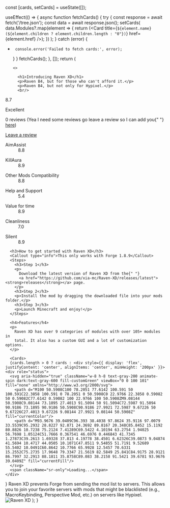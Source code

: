 
   const [cards, setCards] = useState([]);

useEffect(() => {
async function fetchCards() {
try {
const response = await fetch('/tree.json');
const data = await response.json();
setCards(
data.Modules?.map(element => {
return (<Card title={`${element.name} (${element.children ? element.children.length : "0"})`} href={element.href} />);
})
);
} catch (error) {

-      console.error('Failed to fetch cards:', error);

  }
  }
  fetchCards();
  }, []);
  return (

      <>

  <Analytics />
  <title>Best Free Raven Client</title>

        <h1>Introducing Raven XD</h1>
        <p>Raven B4, but for those who can't afford it.</p>
        <p>Raven B4, but not only for Hypixel.</p>
        <br/>

<div className="flex items-center mb-5">
  <p className="text-customGreen text-sm font-semibold inline-flex items-center p-1.5 rounded dark:text-customGreen">
    8.7
  </p>
  <p className="ms-2 font-medium text-gray-900 dark:text-white">Excellent</p>
  <span className="w-1 h-1 mx-2 bg-gray-900 rounded-full dark:bg-gray-500"></span>
  <p className="text-sm font-medium text-gray-500 dark:text-gray-400">
    0 reviews (Yea I need some reviews go leave a review so I can add you{" "}
    <a href="Beginners/Reviews">here</a>)
  </p>
  <a
    href="https://discord.gg/G4AH3kSYdR"
    className="ms-auto text-sm font-medium text-customGreen hover:underline dark:text-customGreen"
  >
    Leave a review
  </a>
</div>
<div className="gap-8 sm:grid sm:grid-cols-2">
  <div>
    <dl>
      <dt className="text-sm font-medium text-gray-500 dark:text-gray-400">
        AimAssist
      </dt>
      <dd className="flex items-center mb-3">
        <div className="w-full bg-gray-200 rounded h-2.5 dark:bg-gray-700 me-2">
          <div
            className="bg-customGreen h-2.5 rounded dark:bg-customGreen"
            style={{ width: "88%" }}
          ></div>
        </div>
        <span className="text-sm font-medium text-gray-500 dark:text-gray-400">
          8.8
        </span>
      </dd>
    </dl>
    <dl>
      <dt className="text-sm font-medium text-gray-500 dark:text-gray-400">
        KillAura
      </dt>
      <dd className="flex items-center mb-3">
        <div className="w-full bg-gray-200 rounded h-2.5 dark:bg-gray-700 me-2">
          <div
            className="bg-customGreen h-2.5 rounded dark:bg-customGreen"
            style={{ width: "89%" }}
          ></div>
        </div>
        <span className="text-sm font-medium text-gray-500 dark:text-gray-400">
          8.9
        </span>
      </dd>
    </dl>
    <dl>
      <dt className="text-sm font-medium text-gray-500 dark:text-gray-400">
        Other Mods Compatibility
      </dt>
      <dd className="flex items-center mb-3">
        <div className="w-full bg-gray-200 rounded h-2.5 dark:bg-gray-700 me-2">
          <div
            className="bg-customGreen h-2.5 rounded dark:bg-customGreen"
            style={{ width: "88%" }}
          ></div>
        </div>
        <span className="text-sm font-medium text-gray-500 dark:text-gray-400">
          8.8
        </span>
      </dd>
    </dl>
    <dl>
      <dt className="text-sm font-medium text-gray-500 dark:text-gray-400">
        Help and Support
      </dt>
      <dd className="flex items-center">
        <div className="w-full bg-gray-200 rounded h-2.5 dark:bg-gray-700 me-2">
          <div
            className="bg-customGreen h-2.5 rounded dark:bg-customGreen"
            style={{ width: "54%" }}
          ></div>
        </div>
        <span className="text-sm font-medium text-gray-500 dark:text-gray-400">
          5.4
        </span>
      </dd>
    </dl>
  </div>
  <div>
    <dl>
      <dt className="text-sm font-medium text-gray-500 dark:text-gray-400">
        Value for time
      </dt>
      <dd className="flex items-center mb-3">
        <div className="w-full bg-gray-200 rounded h-2.5 dark:bg-gray-700 me-2">
          <div
            className="bg-customGreen h-2.5 rounded dark:bg-customGreen"
            style={{ width: "89%" }}
          ></div>
        </div>
        <span className="text-sm font-medium text-gray-500 dark:text-gray-400">
          8.9
        </span>
      </dd>
    </dl>
    <dl>
      <dt className="text-sm font-medium text-gray-500 dark:text-gray-400">
        Cleanliness
      </dt>
      <dd className="flex items-center mb-3">
        <div className="w-full bg-gray-200 rounded h-2.5 dark:bg-gray-700 me-2">
          <div
            className="bg-customGreen h-2.5 rounded dark:bg-customGreen"
            style={{ width: "70%" }}
          ></div>
        </div>
        <span className="text-sm font-medium text-gray-500 dark:text-gray-400">
          7.0
        </span>
      </dd>
    </dl>
    <dl>
      <dt className="text-sm font-medium text-gray-500 dark:text-gray-400">
        Silent
      </dt>
      <dd className="flex items-center">
        <div className="w-full bg-gray-200 rounded h-2.5 dark:bg-gray-700 me-2">
          <div
            className="bg-customGreen h-2.5 rounded dark:bg-customGreen"
            style={{ width: "89%" }}
          ></div>
        </div>
        <span className="text-sm font-medium text-gray-500 dark:text-gray-400">
          8.9
        </span>
      </dd>
    </dl>
  </div>
</div>

      <h3>How to get started with Raven XD</h3>
      <Callout type="info">This only works with Forge 1.8.9</Callout>
      <Steps>
        <h3>Step 1</h3>
        <p>
          Download the latest version of Raven XD from the{" "}
          <a href="https://github.com/xia-mc/Raven-XD/releases/latest"><strong>releases</strong></a> page.
        </p>
        <h3>Step 2</h3>
        <p>Install the mod by dragging the downloaded file into your mods folder.</p>
        <h3>Step 3</h3>
        <p>Launch Minecraft and enjoy!</p>
      </Steps>

      <h4>Features</h4>
      <p>
        Raven XD has over 9 categories of modules with over 105+ modules in
        total. It also has a custom GUI and a lot of customization options.
      </p>

      <Cards>
      {cards.length > 0 ? cards : <div style={{ display: 'flex', justifyContent: 'center', alignItems: 'center', minHeight: '200px' }}>
    <div role="status">
      <svg aria-hidden="true" className="w-8 h-8 text-gray-200 animate-spin dark:text-gray-600 fill-customGreen" viewBox="0 0 100 101" fill="none" xmlns="http://www.w3.org/2000/svg">
        <path d="M100 50.5908C100 78.2051 77.6142 100.591 50 100.591C22.3858 100.591 0 78.2051 0 50.5908C0 22.9766 22.3858 0.59082 50 0.59082C77.6142 0.59082 100 22.9766 100 50.5908ZM9.08144 50.5908C9.08144 73.1895 27.4013 91.5094 50 91.5094C72.5987 91.5094 90.9186 73.1895 90.9186 50.5908C90.9186 27.9921 72.5987 9.67226 50 9.67226C27.4013 9.67226 9.08144 27.9921 9.08144 50.5908Z" fill="currentColor"/>
        <path d="M93.9676 39.0409C96.393 38.4038 97.8624 35.9116 97.0079 33.5539C95.2932 28.8227 92.871 24.3692 89.8167 20.348C85.8452 15.1192 80.8826 10.7238 75.2124 7.41289C69.5422 4.10194 63.2754 1.94025 56.7698 1.05124C51.7666 0.367541 46.6976 0.446843 41.7345 1.27873C39.2613 1.69328 37.813 4.19778 38.4501 6.62326C39.0873 9.04874 41.5694 10.4717 44.0505 10.1071C47.8511 9.54855 51.7191 9.52689 55.5402 10.0491C60.8642 10.7766 65.9928 12.5457 70.6331 15.2552C75.2735 17.9648 79.3347 21.5619 82.5849 25.841C84.9175 28.9121 86.7997 32.2913 88.1811 35.8758C89.083 38.2158 91.5421 39.6781 93.9676 39.0409Z" fill="currentFill"/>
      </svg>
      <span className="sr-only">Loading...</span>
    </div>
  </div>}
      </Cards>
<Callout type="info" emoji="ℹ️">
  Raven XD prevents Forge from sending the mod list to servers. This allows you to join your favorite servers with mods that might be blacklisted (e.g., MacroKeybinding, Perspective Mod, etc.) on servers like Hypixel.
</Callout>
<br/>
          <Image src="/demo.png" alt="Raven XD" width={1920} height={1080} />
    </>
  );
}
